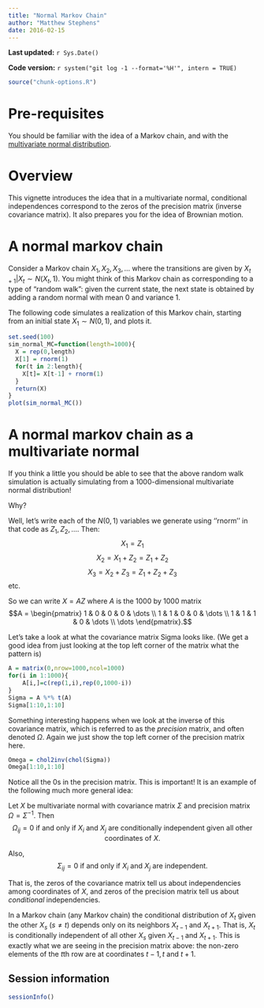 ```yaml
---
title: "Normal Markov Chain"
author: "Matthew Stephens"
date: 2016-02-15
---
```


**Last updated:** `r Sys.Date()`

**Code version:** `r system("git log -1 --format='%H'", intern = TRUE)`

```r
source("chunk-options.R")
```

# Pre-requisites

You should be familiar with the idea of a Markov chain, and with the [multivariate normal distribution](mvnorm.html).

# Overview

This vignette introduces the idea that in a multivariate normal, conditional independences correspond to the zeros of the precision matrix (inverse covariance matrix). It also prepares you for the idea of Brownian motion.

# A normal markov chain

Consider a Markov chain $X_1,X_2,X_3,\dots$ where the transitions are given by
$X_{t+1} | X_{t} \sim N(X_{t},1)$. You might think of this Markov chain as corresponding to a type of "random walk": given the current state, the next state is obtained by adding a random normal with mean 0 and variance 1. 

The following code simulates a realization of this Markov chain, starting from an initial state $X_1 \sim N(0,1)$, and plots it.

```r
set.seed(100)
sim_normal_MC=function(length=1000){
  X = rep(0,length)
  X[1] = rnorm(1)
  for(t in 2:length){
    X[t]= X[t-1] + rnorm(1)  
  }
  return(X)
}
plot(sim_normal_MC())
```

# A normal markov chain as a multivariate normal

If you think a little you should be able to see that the above random walk simulation is actually simulating from a 1000-dimensional multivariate normal distribution!

Why? 

Well, let's write each of the $N(0,1)$ variables we generate using ''rnorm'' in that code as $Z_1,Z_2,\dots$. Then:
$$X_1 = Z_1$$
$$X_2 = X_1 + Z_2 = Z_1 + Z_2$$
$$X_3 = X_2 + Z_3 = Z_1 + Z_2 + Z_3$$ etc.

So we can write $X = AZ$ where $A$ is the 1000 by 1000 matrix
$$A = \begin{pmatrix}
1 & 0 & 0 & 0 & \dots \\
1 & 1 & 0 & 0 & \dots \\
1 & 1 & 1 & 0 & \dots \\
\dots
\end{pmatrix}.$$

Let's take a look at what the covariance matrix Sigma looks like. (We get a good idea from just looking
at the top left corner of the matrix what the pattern is)
```r
A = matrix(0,nrow=1000,ncol=1000)
for(i in 1:1000){
    A[i,]=c(rep(1,i),rep(0,1000-i))
}
Sigma = A %*% t(A)
Sigma[1:10,1:10]
```

Something interesting happens when we look at the inverse of this covariance matrix, which is referred to as the *precision* matrix, and often denoted $\Omega$. Again
we just show the top left corner of the precision matrix here. 
```r
Omega = chol2inv(chol(Sigma))
Omega[1:10,1:10]
```

Notice all the 0s in the precision matrix. This is important! It is an example of the following much more general idea:

Let $X$ be multivariate normal with covariance matrix $\Sigma$ and precision matrix $\Omega = \Sigma^{-1}$. Then 
$$\Omega_{ij}=0 \text{ if and only if } X_i \text{ and } X_j \text{ are conditionally independent given all other coordinates of } X.$$

Also,
$$\Sigma_{ij}=0 \text{ if and only if } X_i \text{ and } X_j \text{ are independent}.$$


That is, the zeros of the covariance matrix tell us about independencies among coordinates of $X$, and zeros of the precision matrix tell us about *conditional* independencies.

In a Markov chain (any Markov chain) the conditional distribution of $X_t$ 
given the other $X_s$ ($s \neq t$) depends only on its neighbors $X_{t-1}$ and $X_{t+1}$. That is, $X_{t}$ is conditionally independent of all other $X_s$ given $X_{t-1}$ and $X_{t+1}$. This is exactly what we are seeing in the precision matrix above:
the non-zero elements of the $t$th row are at coordinates $t-1,t$ and $t+1$.

## Session information

```r
sessionInfo()
```
